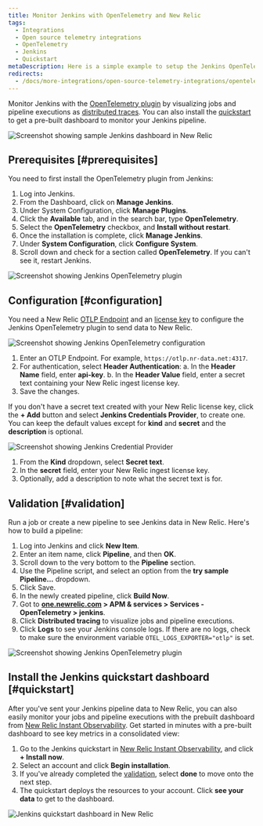 ```yaml
---
title: Monitor Jenkins with OpenTelemetry and New Relic 
tags:
  - Integrations
  - Open source telemetry integrations
  - OpenTelemetry
  - Jenkins
  - Quickstart
metaDescription: Here is a simple example to setup the Jenkins OpenTelemetry plugin to send data to New Relic.
redirects:
  - /docs/more-integrations/open-source-telemetry-integrations/opentelemetry/jenkins/monitoring-jenkins-ot
---
```







Monitor Jenkins with the [OpenTelemetry plugin](https://plugins.jenkins.io/opentelemetry) by visualizing jobs and pipeline executions as [distributed traces](/docs/distributed-tracing/concepts/introduction-distributed-tracing). You can also install the [quickstart](https://newrelic.com/instant-observability/jenkins) to get a pre-built dashboard to monitor your Jenkins pipeline.

<img
  title="Screenshot showing sample Jenkins dashboard in New Relic"
  alt="Screenshot showing sample Jenkins dashboard in New Relic"
  src={opentelemetryJenkins05}
/>

## Prerequisites [#prerequisites]

You need to first install the OpenTelemetry plugin from Jenkins:

1. Log into Jenkins.
2. From the Dashboard, click on **Manage Jenkins**.
3. Under System Configuration, click **Manage Plugins**.
4. Click the **Available** tab, and in the search bar, type **OpenTelemetry**.
5. Select the **OpenTelemetry** checkbox, and **Install without restart**.
6. Once the installation is complete, click **Manage Jenkins**.
7. Under **System Configuration**, click **Configure System**.
8. Scroll down and check for a section called **OpenTelemetry**. If you can't see it, restart Jenkins.

<img
  title="Screenshot showing Jenkins OpenTelemetry plugin"
  alt="Screenshot showing Jenkins OpenTelemetry plugin"
  src={opentelemetryJenkis01}
/>

## Configuration [#configuration]

You need a New Relic [OTLP Endpoint](/docs/more-integrations/open-source-telemetry-integrations/opentelemetry/opentelemetry-setup/#note-endpoints) and an [license key](/docs/apis/intro-apis/new-relic-api-keys/#license-key) to configure the Jenkins OpenTelemetry plugin to send data to New Relic.

<img
  title="Screenshot showing Jenkins OpenTelemetry configuration"
  alt="Screenshot showing Jenkins OpenTelemetry configuration"
  src={opentelemetryIntegrationsJenkins02}
/>

1. Enter an OTLP Endpoint. For example, `https://otlp.nr-data.net:4317`.
2. For authentication, select **Header Authentication**:
   a. In the **Header Name** field, enter **api-key**.
   b. In the **Header Value** field, enter a secret text containing your New Relic ingest license key.
3. Save the changes.

If you don't have a secret text created with your New Relic license key, click the **+ Add** button and select **Jenkins Credentials Provider**, to create one. You can keep the default values except for **kind** and **secret** and the **description** is optional.

<img
  title="Screenshot showing Jenkins Credential Provider"
  alt="Screenshot showing Jenkins Credential Provider"
  src={opentelemetryIntegrationsJenkins03}
/>

1. From the **Kind** dropdown, select **Secret text**.
2. In the **secret** field, enter your New Relic ingest license key.
3. Optionally, add a description to note what the secret text is for.

## Validation [#validation]

Run a job or create a new pipeline to see Jenkins data in New Relic. Here's how to build a pipeline:

1. Log into Jenkins and click **New Item**.
2. Enter an item name, click **Pipeline**, and then **OK**.
3. Scroll down to the very bottom to the **Pipeline** section.
4. Use the Pipeline script, and select an option from the **try sample Pipeline...** dropdown.
5. Click Save.
6. In the newly created pipeline, click **Build Now**.
7. Got to **[one.newrelic.com](https://one.newrelic.com/all-capabilities) > APM & services > Services - OpenTelemetry > jenkins**.
8. Click **Distributed tracing** to visualize jobs and pipeline executions.
9. Click **Logs** to see your Jenkins console logs. If there are no logs, check to make sure the environment variable `OTEL_LOGS_EXPORTER="otlp"` is set.

<img
  title="Screenshot showing Jenkins OpenTelemetry plugin"
  alt="Screenshot showing Jenkins OpenTelemetry plugin"
  src={opentelemetryOpentelemetryJenkins04}
/>

## Install the Jenkins quickstart dashboard [#quickstart]

After you've sent your Jenkins pipeline data to New Relic, you can also easily monitor your jobs and pipeline executions with the prebuilt dashboard from [New Relic Instant Observability](http://newrelic.com/instant-observability). Get started in minutes with a pre-built dashboard to see key metrics in a consolidated view:

1. Go to the Jenkins quickstart in [New Relic Instant Observability](https://newrelic.com/instant-observability/jenkins), and click **+ Install now**.
2. Select an account and click **Begin installation**.
3. If you've already completed the [validation](#validation), select **done** to move onto the next step.
4. The quickstart deploys the resources to your account. Click **see your data** to get to the dashboard.

<img
  title="Jenkins quickstart dashboard in New Relic"
  alt="Jenkins quickstart dashboard in New Relic"
  src={opentelemetryJenkins05}
/>

<InstallFeedback />
